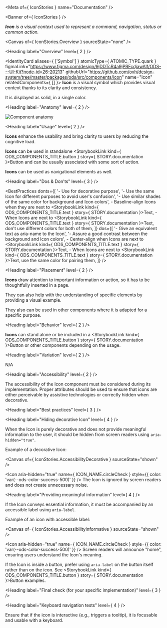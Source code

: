 
<Meta of={ IconStories } name="Documentation" />

<Banner of={ IconStories } />

_**Icon** is a visual context used to represent a command, navigation, status or common action._

<Canvas of={ IconStories.Overview } sourceState="none" />

<Heading label="Overview" level={ 2 } />

<IdentityCard aliases={ ['Symbol'] }
              atomicType={ ATOMIC_TYPE.quark }
              figmaLink="https://www.figma.com/design/9jDDTcR4a9jPRFcdjawAlf/ODS---UI-Kit?node-id=26-20213"
              githubUrl="https://github.com/ovh/design-system/tree/master/packages/ods/src/components/icon"
              name="Icon"
              relatedComponents={ [] }>
  **Icon** is a visual symbol which provides visual context thanks to its clarity and consistency.

  It is displayed as solid, in a single color.
</IdentityCard>

<Heading label="Anatomy" level={ 2 } />

![Component anatomy](components/icon/anatomy.png "Component anatomy")

<Heading label="Usage" level={ 2 } />

**Icons** enhance the usability and bring clarity to users by reducing the cognitive load.

**Icons** can be used in standalone <StorybookLink kind={ ODS_COMPONENTS_TITLE.button } story={ STORY.documentation }>Button</StorybookLink> and can be usually associated with some sort of action.

**Icons** can be used as navigational elements as well.

<Heading label="Dos & Don'ts" level={ 3 } />

<BestPractices
  donts={[
    '- Use for decorative purpose',
    '- Use the same Icon for different purposes to avoid user\'s confusion',
    '- Use similar shades of the same color for background and Icon colors',
    <span>- Baseline-align Icons when they are next to <StorybookLink kind={ ODS_COMPONENTS_TITLE.text } story={ STORY.documentation }>Text</StorybookLink></span>,
    <span>- When Icons are next to <StorybookLink kind={ ODS_COMPONENTS_TITLE.text } story={ STORY.documentation }>Text</StorybookLink>, don't use different colors for both of them</span>,
  ]}
  dos={[
    '- Give an equivalent text as aria-name to the Icon',
    '- Assure a good contrast between the background and Icon colors',
    <span>- Center-align when Icons are next to <StorybookLink kind={ ODS_COMPONENTS_TITLE.text } story={ STORY.documentation }>Text</StorybookLink></span>,
    <span>- When Icons are next to <StorybookLink kind={ ODS_COMPONENTS_TITLE.text } story={ STORY.documentation }>Text</StorybookLink>, use the same color for pairing them</span>,
  ]}
/>

<Heading label="Placement" level={ 2 } />

**Icons** draw attention to important information or action, so it has to be thoughtfully inserted in a page.

They can also help with the understanding of specific elements by providing a visual example.

They also can be used in other components where it is adapted for a specific purpose.

<Heading label="Behavior" level={ 2 } />

**Icons** can stand alone or be included in a <StorybookLink kind={ ODS_COMPONENTS_TITLE.button } story={ STORY.documentation }>Button</StorybookLink> or other components depending on the usage.

<Heading label="Variation" level={ 2 } />

N/A

<Heading label="Accessibility" level={ 2 } />

The accessibility of the Icon component must be considered during its implementation.
Proper attributes should be used to ensure that icons are either perceivable by assistive technologies or correctly hidden when decorative.

<Heading label="Best practices" level={ 3 } />

<Heading label="Hiding decorative Icon" level={ 4 } />

When the Icon is purely decorative and does not provide meaningful information to the user, it should be hidden from screen readers using `aria-hidden="true"`.

Example of a decorative Icon:

<Canvas of={ IconStories.AccessibilityDecorative } sourceState="shown" />

<Icon aria-hidden="true"
      name={ ICON_NAME.circleCheck }
      style={{ color: 'var(--ods-color-success-500)' }} /> The Icon is ignored by screen readers and does not create unnecessary noise.

<Heading label="Providing meaningful information" level={ 4 } />

If the Icon conveys essential information, it must be accompanied by an accessible label using `aria-label`.

Example of an icon with accessible label:

<Canvas of={ IconStories.AccessibilityInformative } sourceState="shown" />

<Icon aria-hidden="true"
      name={ ICON_NAME.circleCheck }
      style={{ color: 'var(--ods-color-success-500)' }} /> Screen readers will announce "home", ensuring users understand the Icon's meaning.

If the Icon is inside a button, prefer using `aria-label` on the button itself rather than on the icon.
See <StorybookLink kind={ ODS_COMPONENTS_TITLE.button } story={ STORY.documentation }>Button</StorybookLink> examples.

<Heading label="Final check (for your specific implementation)" level={ 3 } />

<Heading label="Keyboard navigation tests" level={ 4 } />

Ensure that if the icon is interactive (e.g., triggers a tooltip), it is focusable and usable with a keyboard.

